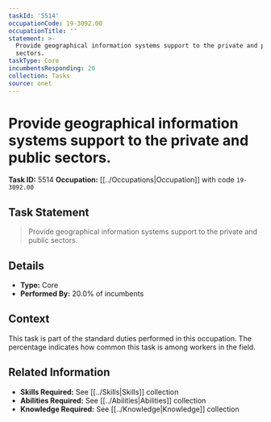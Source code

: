 ```yaml
---
taskId: '5514'
occupationCode: 19-3092.00
occupationTitle: ''
statement: >-
  Provide geographical information systems support to the private and public
  sectors.
taskType: Core
incumbentsResponding: 20
collection: Tasks
source: onet
---
```

# Provide geographical information systems support to the private and public sectors.

**Task ID:** 5514
**Occupation:** [[../Occupations|Occupation]] with code `19-3092.00`

## Task Statement

> Provide geographical information systems support to the private and public sectors.

## Details

- **Type:** Core
- **Performed By:** 20.0% of incumbents

## Context

This task is part of the standard duties performed in this occupation. The percentage indicates how common this task is among workers in the field.

## Related Information

- **Skills Required:** See [[../Skills|Skills]] collection
- **Abilities Required:** See [[../Abilities|Abilities]] collection
- **Knowledge Required:** See [[../Knowledge|Knowledge]] collection
